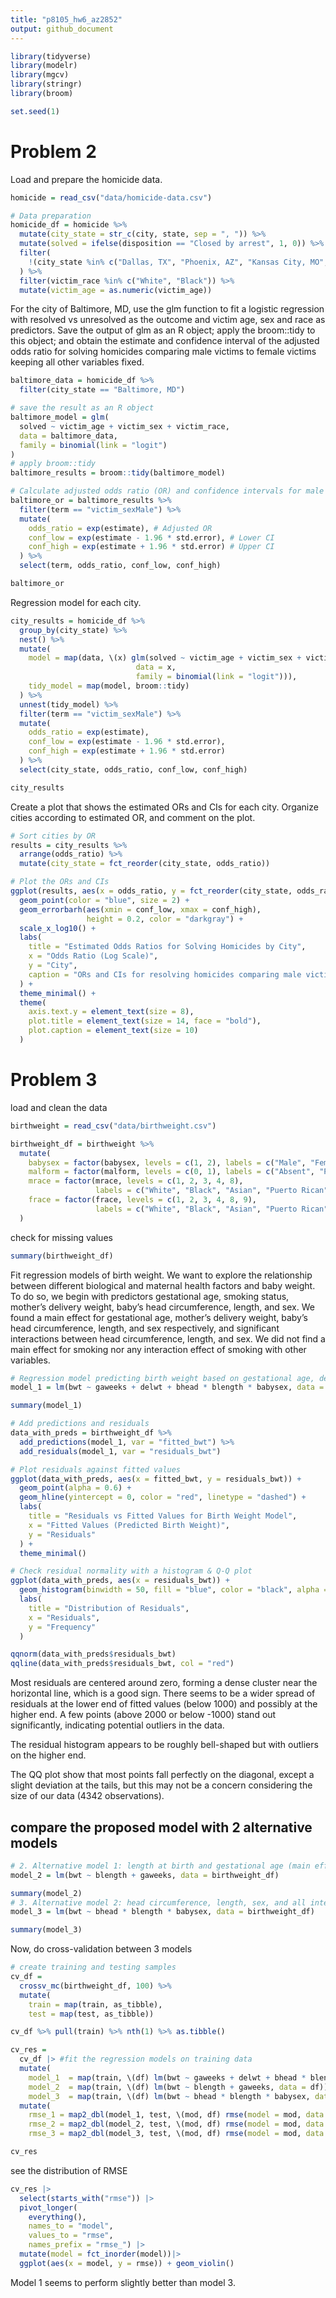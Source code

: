 ```yaml
---
title: "p8105_hw6_az2852"
output: github_document
---
```


```r
library(tidyverse)
library(modelr)
library(mgcv)
library(stringr)
library(broom)
```

```r
set.seed(1)
```

# Problem 2
Load and prepare the homicide data.
```r
homicide = read_csv("data/homicide-data.csv")

# Data preparation
homicide_df = homicide %>%
  mutate(city_state = str_c(city, state, sep = ", ")) %>%
  mutate(solved = ifelse(disposition == "Closed by arrest", 1, 0)) %>%
  filter(
    !(city_state %in% c("Dallas, TX", "Phoenix, AZ", "Kansas City, MO", "Tulsa, AL"))
  ) %>%
  filter(victim_race %in% c("White", "Black")) %>%
  mutate(victim_age = as.numeric(victim_age))
```
For the city of Baltimore, MD, use the glm function to fit a logistic regression with resolved vs unresolved as the outcome and victim age, sex and race as predictors. Save the output of glm as an R object; apply the broom::tidy to this object; and obtain the estimate and confidence interval of the adjusted odds ratio for solving homicides comparing male victims to female victims keeping all other variables fixed.
```r
baltimore_data = homicide_df %>%
  filter(city_state == "Baltimore, MD")

# save the result as an R object
baltimore_model = glm(
  solved ~ victim_age + victim_sex + victim_race,
  data = baltimore_data,
  family = binomial(link = "logit")
)
# apply broom::tidy
baltimore_results = broom::tidy(baltimore_model)

# Calculate adjusted odds ratio (OR) and confidence intervals for male vs female victims
baltimore_or = baltimore_results %>%
  filter(term == "victim_sexMale") %>%
  mutate(
    odds_ratio = exp(estimate), # Adjusted OR
    conf_low = exp(estimate - 1.96 * std.error), # Lower CI
    conf_high = exp(estimate + 1.96 * std.error) # Upper CI
  ) %>%
  select(term, odds_ratio, conf_low, conf_high)

baltimore_or
```

Regression model for each city.
```r
city_results = homicide_df %>%
  group_by(city_state) %>%
  nest() %>%
  mutate(
    model = map(data, \(x) glm(solved ~ victim_age + victim_sex + victim_race, 
                            data = x, 
                            family = binomial(link = "logit"))), 
    tidy_model = map(model, broom::tidy) 
  ) %>%
  unnest(tidy_model) %>% 
  filter(term == "victim_sexMale") %>% 
  mutate(
    odds_ratio = exp(estimate), 
    conf_low = exp(estimate - 1.96 * std.error), 
    conf_high = exp(estimate + 1.96 * std.error) 
  ) %>%
  select(city_state, odds_ratio, conf_low, conf_high)

city_results
```

Create a plot that shows the estimated ORs and CIs for each city. Organize cities according to estimated OR, and comment on the plot.
```r

# Sort cities by OR
results = city_results %>%
  arrange(odds_ratio) %>%
  mutate(city_state = fct_reorder(city_state, odds_ratio))

# Plot the ORs and CIs
ggplot(results, aes(x = odds_ratio, y = fct_reorder(city_state, odds_ratio))) +
  geom_point(color = "blue", size = 2) +                    
  geom_errorbarh(aes(xmin = conf_low, xmax = conf_high),       
                 height = 0.2, color = "darkgray") +
  scale_x_log10() +                                         
  labs(
    title = "Estimated Odds Ratios for Solving Homicides by City",
    x = "Odds Ratio (Log Scale)",
    y = "City",
    caption = "ORs and CIs for resolving homicides comparing male victims to female victims"
  ) +
  theme_minimal() +
  theme(
    axis.text.y = element_text(size = 8),
    plot.title = element_text(size = 14, face = "bold"),
    plot.caption = element_text(size = 10)
  )

```

# Problem 3
load and clean the data
```r
birthweight = read_csv("data/birthweight.csv")
```
```r
birthweight_df = birthweight %>%
  mutate(
    babysex = factor(babysex, levels = c(1, 2), labels = c("Male", "Female")),
    malform = factor(malform, levels = c(0, 1), labels = c("Absent", "Present")),
    mrace = factor(mrace, levels = c(1, 2, 3, 4, 8), 
                   labels = c("White", "Black", "Asian", "Puerto Rican", "Other")),
    frace = factor(frace, levels = c(1, 2, 3, 4, 8, 9), 
                   labels = c("White", "Black", "Asian", "Puerto Rican", "Other", "Unknown"))
  )
```

check for missing values
```r
summary(birthweight_df)
```
Fit regression models of birth weight. We want to explore the relationship between different biological and maternal health factors and baby weight. To do so, we begin with predictors gestational age, smoking status, mother's delivery weight, baby's head circumference, length, and sex. We found a main effect for gestational age, mother's delivery weight, baby's head circumference, length, and sex respectively, and significant interactions between head circumference, length, and sex. We did not find a main effect for smoking nor any interaction effect of smoking with other variables. 
```r
# Regression model predicting birth weight based on gestational age, delivery weight, baby's head circumference, length, and sex and the interaction between those three.
model_1 = lm(bwt ~ gaweeks + delwt + bhead * blength * babysex, data = birthweight_df)

summary(model_1)

# Add predictions and residuals
data_with_preds = birthweight_df %>%
  add_predictions(model_1, var = "fitted_bwt") %>%
  add_residuals(model_1, var = "residuals_bwt")

# Plot residuals against fitted values
ggplot(data_with_preds, aes(x = fitted_bwt, y = residuals_bwt)) +
  geom_point(alpha = 0.6) +
  geom_hline(yintercept = 0, color = "red", linetype = "dashed") +
  labs(
    title = "Residuals vs Fitted Values for Birth Weight Model",
    x = "Fitted Values (Predicted Birth Weight)",
    y = "Residuals"
  ) +
  theme_minimal()

# Check residual normality with a histogram & Q-Q plot
ggplot(data_with_preds, aes(x = residuals_bwt)) +
  geom_histogram(binwidth = 50, fill = "blue", color = "black", alpha = 0.7) +
  labs(
    title = "Distribution of Residuals",
    x = "Residuals",
    y = "Frequency"
  )

qqnorm(data_with_preds$residuals_bwt)
qqline(data_with_preds$residuals_bwt, col = "red")
```

Most residuals are centered around zero, forming a dense cluster near the horizontal line, which is a good sign. There seems to be a wider spread of residuals at the lower end of fitted values (below 1000) and possibly at the higher end. A few points (above 2000 or below -1000) stand out significantly, indicating potential outliers in the data.

The residual histogram appears to be roughly bell-shaped but with outliers on the higher end.

The QQ plot show that most points fall perfectly on the diagonal, except a slight deviation at the tails, but this may not be a concern considering the size of our data (4342 observations).

## compare the proposed model with 2 alternative models
```r
# 2. Alternative model 1: length at birth and gestational age (main effects only)
model_2 = lm(bwt ~ blength + gaweeks, data = birthweight_df)

summary(model_2)
# 3. Alternative model 2: head circumference, length, sex, and all interactions
model_3 = lm(bwt ~ bhead * blength * babysex, data = birthweight_df)

summary(model_3)
```
Now, do cross-validation between 3 models
```r
# create training and testing samples
cv_df = 
  crossv_mc(birthweight_df, 100) %>%
  mutate(
    train = map(train, as_tibble),
    test = map(test, as_tibble))

cv_df %>% pull(train) %>% nth(1) %>% as.tibble()
```
```r
cv_res = 
  cv_df |> #fit the regression models on training data
  mutate(
    model_1  = map(train, \(df) lm(bwt ~ gaweeks + delwt + bhead * blength * babysex, data = df)),
    model_2  = map(train, \(df) lm(bwt ~ blength + gaweeks, data = df)),
    model_3  = map(train, \(df) lm(bwt ~ bhead * blength * babysex, data = df))) |> #calculate the RMSE for the model fit on test data
  mutate(
    rmse_1 = map2_dbl(model_1, test, \(mod, df) rmse(model = mod, data = df)),
    rmse_2 = map2_dbl(model_2, test, \(mod, df) rmse(model = mod, data = df)),
    rmse_3 = map2_dbl(model_3, test, \(mod, df) rmse(model = mod, data = df)))

cv_res
```
see the distribution of RMSE
```r
cv_res |> 
  select(starts_with("rmse")) |> 
  pivot_longer(
    everything(),
    names_to = "model", 
    values_to = "rmse",
    names_prefix = "rmse_") |> 
  mutate(model = fct_inorder(model))|> 
  ggplot(aes(x = model, y = rmse)) + geom_violin()
```

Model 1 seems to perform slightly better than model 3.
